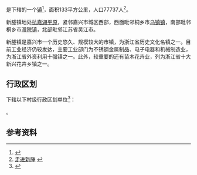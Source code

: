 {{中国乡级行政区|33/04/11/104/000}}

'''{{PAGENAMEBASE}}'''是{{PRC admin/fullname|33/04/11/104/000|3}}下辖的一个[[行政建制镇|镇]]<ref>{{PRC admin/ref sgc|{{PRC admin/parent|33/04/11/104/000}}}}</ref>，面积133平方公里，人口77737人<ref>[http://www.jxxincheng.com/gre/ger.asp 走进新塍] {{webarchive|url=https://web.archive.org/web/20090105223900/http://www.jxxincheng.com/GRE/GER.asp |date=2009-01-05 }}</ref>。

新塍镇地处[[杭嘉湖平原|杭嘉湖平原]]，紧邻嘉兴市城区西部，西面毗邻桐乡市[[乌镇镇|乌镇镇]]，南部毗邻桐乡市[[濮院镇|濮院镇]]，北部毗邻江苏省吴江市。

新塍镇是嘉兴市一个历史悠久、规模较大的市镇，为浙江省历史文化名镇之一。目前工业经济仍较发达，主要工业部门为不锈钢金属制品、电子电器和机械制造业，为浙江省外资利用十强镇之一。此外，较重要的还有苗木花卉业，列为浙江省十大新兴花卉乡镇之一。
  
== 行政区划 ==
{{PAGENAMEBASE}}下辖以下村级行政区划单位<ref>{{PRC admin/ref sgc|33/04/11/104/000}}</ref>：

{{PRC admin/children|33/04/11/104/000}}。

== 参考资料 ==
{{reflist}}

{{浙江行政区划小作品}}
{{PRC admin/navcat|33/04/11/104/000}}